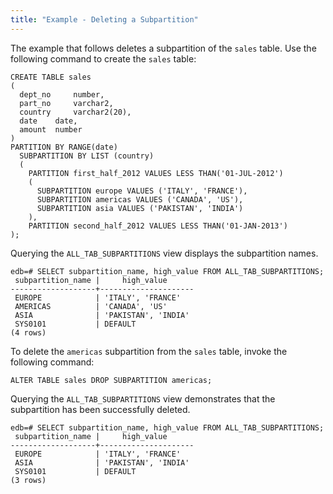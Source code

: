 ```yaml
---
title: "Example - Deleting a Subpartition"
---
```


<div id="example_deleting_a_subpartition" class="registered_link"></div>

The example that follows deletes a subpartition of the `sales` table. Use the following command to create the `sales` table:

```text
CREATE TABLE sales
(
  dept_no     number,
  part_no     varchar2,
  country     varchar2(20),
  date    date,
  amount  number
)
PARTITION BY RANGE(date)
  SUBPARTITION BY LIST (country)
  (
    PARTITION first_half_2012 VALUES LESS THAN('01-JUL-2012')
    (
      SUBPARTITION europe VALUES ('ITALY', 'FRANCE'),
      SUBPARTITION americas VALUES ('CANADA', 'US'),
      SUBPARTITION asia VALUES ('PAKISTAN', 'INDIA')
    ),
    PARTITION second_half_2012 VALUES LESS THAN('01-JAN-2013')
);
```

Querying the `ALL_TAB_SUBPARTITIONS` view displays the subpartition names.

```text
edb=# SELECT subpartition_name, high_value FROM ALL_TAB_SUBPARTITIONS;
 subpartition_name |     high_value
-------------------+---------------------
 EUROPE            | 'ITALY', 'FRANCE'
 AMERICAS          | 'CANADA', 'US'
 ASIA              | 'PAKISTAN', 'INDIA'
 SYS0101           | DEFAULT
(4 rows)
```

To delete the `americas` subpartition from the `sales` table, invoke the following command:

```text
ALTER TABLE sales DROP SUBPARTITION americas;
```

Querying the `ALL_TAB_SUBPARTITIONS` view demonstrates that the subpartition has been successfully deleted.

```text
edb=# SELECT subpartition_name, high_value FROM ALL_TAB_SUBPARTITIONS;
 subpartition_name |     high_value
-------------------+---------------------
 EUROPE            | 'ITALY', 'FRANCE'
 ASIA              | 'PAKISTAN', 'INDIA'
 SYS0101           | DEFAULT
(3 rows)
```
